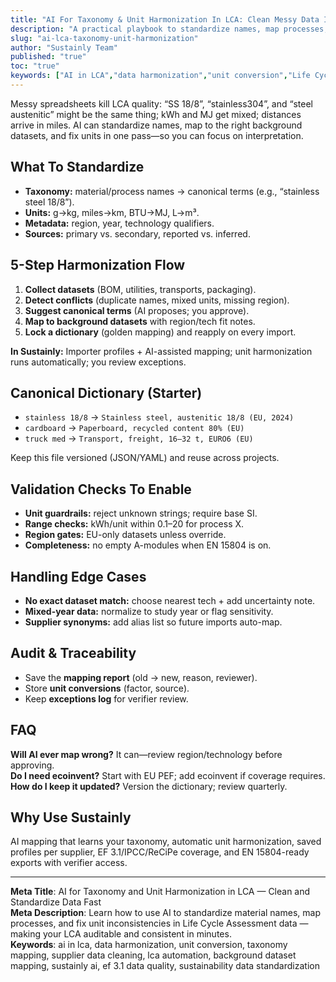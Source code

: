 ```yaml
---
title: "AI For Taxonomy & Unit Harmonization In LCA: Clean Messy Data In Minutes"
description: "A practical playbook to standardize names, map processes, and fix units with AI so your LCA stays consistent and auditable."
slug: "ai-lca-taxonomy-unit-harmonization"
author: "Sustainly Team"
published: "true"
toc: "true"
keywords: ["AI in LCA","data harmonization","unit conversion","Life Cycle Assessment (LCA)","automated tools","supplier data mapping","sustainable business"]
---
```


Messy spreadsheets kill LCA quality: “SS 18/8”, “stainless304”, and “steel austenitic” might be the same thing; kWh and MJ get mixed; distances arrive in miles. AI can standardize names, map to the right background datasets, and fix units in one pass—so you can focus on interpretation.

## What To Standardize

- **Taxonomy:** material/process names → canonical terms (e.g., “stainless steel 18/8”).
- **Units:** g→kg, miles→km, BTU→MJ, L→m³.
- **Metadata:** region, year, technology qualifiers.
- **Sources:** primary vs. secondary, reported vs. inferred.

## 5-Step Harmonization Flow

1. **Collect datasets** (BOM, utilities, transports, packaging).
2. **Detect conflicts** (duplicate names, mixed units, missing region).
3. **Suggest canonical terms** (AI proposes; you approve).
4. **Map to background datasets** with region/tech fit notes.
5. **Lock a dictionary** (golden mapping) and reapply on every import.

**In Sustainly:** Importer profiles + AI-assisted mapping; unit harmonization runs automatically; you review exceptions.

## Canonical Dictionary (Starter)

- `stainless 18/8` → `Stainless steel, austenitic 18/8 (EU, 2024)`
- `cardboard` → `Paperboard, recycled content 80% (EU)`
- `truck med` → `Transport, freight, 16–32 t, EURO6 (EU)`

Keep this file versioned (JSON/YAML) and reuse across projects.

## Validation Checks To Enable

- **Unit guardrails:** reject unknown strings; require base SI.
- **Range checks:** kWh/unit within 0.1–20 for process X.
- **Region gates:** EU-only datasets unless override.
- **Completeness:** no empty A-modules when EN 15804 is on.

## Handling Edge Cases

- **No exact dataset match:** choose nearest tech + add uncertainty note.
- **Mixed-year data:** normalize to study year or flag sensitivity.
- **Supplier synonyms:** add alias list so future imports auto-map.

## Audit & Traceability

- Save the **mapping report** (old → new, reason, reviewer).
- Store **unit conversions** (factor, source).
- Keep **exceptions log** for verifier review.

## FAQ

**Will AI ever map wrong?** It can—review region/technology before approving.\
**Do I need ecoinvent?** Start with EU PEF; add ecoinvent if coverage requires.\
**How do I keep it updated?** Version the dictionary; review quarterly.

## Why Use Sustainly

AI mapping that learns your taxonomy, automatic unit harmonization, saved profiles per supplier, EF 3.1/IPCC/ReCiPe coverage, and EN 15804-ready exports with verifier access.

---

**Meta Title**: AI for Taxonomy and Unit Harmonization in LCA — Clean and Standardize Data Fast\
**Meta Description**: Learn how to use AI to standardize material names, map processes, and fix unit inconsistencies in Life Cycle Assessment data — making your LCA auditable and consistent in minutes.\
**Keywords**: ai in lca, data harmonization, unit conversion, taxonomy mapping, supplier data cleaning, lca automation, background dataset mapping, sustainly ai, ef 3.1 data quality, sustainability data standardization